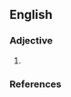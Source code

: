 ==English==

===Adjective===
{{en-adj}}

# {{alt sp|en|leprous}}
#: {{rfquotek|en|Shakespeare}}

===References===
{{Webster 1913}}